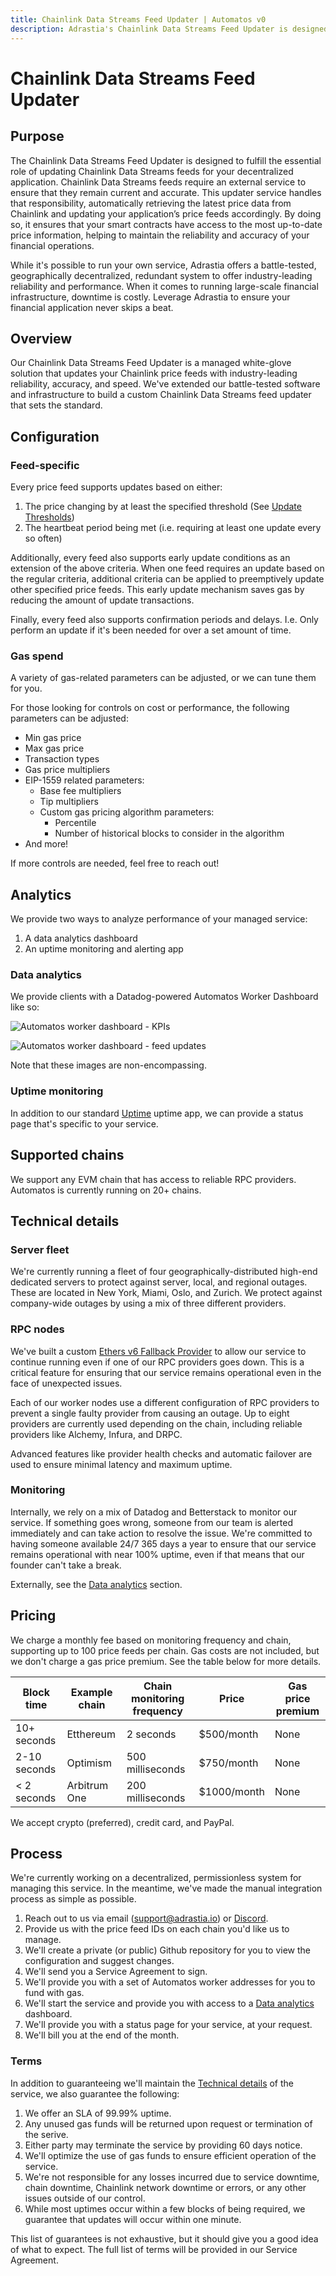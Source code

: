 ```yaml
---
title: Chainlink Data Streams Feed Updater | Automatos v0
description: Adrastia's Chainlink Data Streams Feed Updater is designed to fulfill the essential role of updating Chainlink Data Streams feeds for your decentralized application.
---
```



# Chainlink Data Streams Feed Updater

## Purpose

The Chainlink Data Streams Feed Updater is designed to fulfill the essential role of updating Chainlink Data Streams feeds for your decentralized application. Chainlink Data Streams feeds require an external service to ensure that they remain current and accurate. This updater service handles that responsibility, automatically retrieving the latest price data from Chainlink and updating your application’s price feeds accordingly. By doing so, it ensures that your smart contracts have access to the most up-to-date price information, helping to maintain the reliability and accuracy of your financial operations.

While it's possible to run your own service, Adrastia offers a battle-tested, geographically decentralized, redundant system to offer industry-leading reliability and performance. When it comes to running large-scale financial infrastructure, downtime is costly. Leverage Adrastia to ensure your financial application never skips a beat.

## Overview

Our Chainlink Data Streams Feed Updater is a managed white-glove solution that updates your Chainlink price feeds with industry-leading reliability, accuracy, and speed. We've extended our battle-tested software and infrastructure to build a custom Chainlink Data Streams feed updater that sets the standard.

## Configuration

### Feed-specific

Every price feed supports updates based on either:

1. The price changing by at least the specified threshold (See [Update Thresholds](/misc/update-thresholds))
2. The heartbeat period being met (i.e. requiring at least one update every so often)

Additionally, every feed also supports early update conditions as an extension of the above criteria. When one feed requires an update based on the regular criteria, additional criteria can be applied to preemptively update other specified price feeds. This early update mechanism saves gas by reducing the amount of update transactions.

Finally, every feed also supports confirmation periods and delays. I.e. Only perform an update if it's been needed for over a set amount of time.

### Gas spend

A variety of gas-related parameters can be adjusted, or we can tune them for you.

For those looking for controls on cost or performance, the following parameters can be adjusted:

- Min gas price
- Max gas price
- Transaction types
- Gas price multipliers
- EIP-1559 related parameters:
  - Base fee multipliers
  - Tip multipliers
  - Custom gas pricing algorithm parameters:
    - Percentile
    - Number of historical blocks to consider in the algorithm
- And more!

If more controls are needed, feel free to reach out!

## Analytics

We provide two ways to analyze performance of your managed service:

1. A data analytics dashboard
2. An uptime monitoring and alerting app

### Data analytics

We provide clients with a Datadog-powered Automatos Worker Dashboard like so:

![Automatos worker dashboard - KPIs](/images/chainlink-data-streams-feed-updater-analytics.png)

![Automatos worker dashboard - feed updates](/images/chainlink-data-streams-feed-updater-analytics-2.png)

Note that these images are non-encompassing.

### Uptime monitoring

In addition to our standard [Uptime](https://status.adrastia.io) uptime app, we can provide a status page that's specific to your service.

## Supported chains

We support any EVM chain that has access to reliable RPC providers. Automatos is currently running on 20+ chains.

## Technical details

### Server fleet

We're currently running a fleet of four geographically-distributed high-end dedicated servers to protect against server, local, and regional outages. These are located in New York, Miami, Oslo, and Zurich. We protect against company-wide outages by using a mix of three different providers.

### RPC nodes

We've built a custom [Ethers v6 Fallback Provider](https://github.com/adrastia-oracle/ethers-v6-fallback-provider) to allow our service to continue running even if one of our RPC providers goes down. This is a critical feature for ensuring that our service remains operational even in the face of unexpected issues.

Each of our worker nodes use a different configuration of RPC providers to prevent a single faulty provider from causing an outage. Up to eight providers are currently used depending on the chain, including reliable providers like Alchemy, Infura, and DRPC.

Advanced features like provider health checks and automatic failover are used to ensure minimal latency and maximum uptime.

### Monitoring

Internally, we rely on a mix of Datadog and Betterstack to monitor our service. If something goes wrong, someone from our team is alerted immediately and can take action to resolve the issue. We're committed to having someone available 24/7 365 days a year to ensure that our service remains operational with near 100% uptime, even if that means that our founder can't take a break.

Externally, see the [Data analytics](#data-analytics) section.

## Pricing

We charge a monthly fee based on monitoring frequency and chain, supporting up to 100 price feeds per chain. Gas costs are not included, but we don't charge a gas price premium. See the table below for more details.

| Block time   | Example chain | Chain monitoring frequency | Price       | Gas price premium |
| ------------ | ------------- | -------------------------- | ----------- | ----------------- |
| 10+ seconds  | Etthereum     | 2 seconds                  | $500/month  | None              |
| 2-10 seconds | Optimism      | 500 milliseconds           | $750/month  | None              |
| \< 2 seconds | Arbitrum One  | 200 milliseconds           | $1000/month | None              |

We accept crypto (preferred), credit card, and PayPal.

## Process

We're currently working on a decentralized, permissionless system for managing this service. In the meantime, we've made the manual integration process as simple as possible.

1. Reach out to us via email ([support@adrastia.io](mailto:support@adrastia.io)) or [Discord](https://discord.adrastia.io).
2. Provide us with the price feed IDs on each chain you'd like us to manage.
3. We'll create a private (or public) Github repository for you to view the configuration and suggest changes.
4. We'll send you a Service Agreement to sign.
5. We'll provide you with a set of Automatos worker addresses for you to fund with gas.
6. We'll start the service and provide you with access to a [Data analytics](#data-analytics) dashboard.
7. We'll provide you with a status page for your service, at your request.
8. We'll bill you at the end of the month.

### Terms

In addition to guaranteeing we'll maintain the [Technical details](#technical-details) of the service, we also guarantee the following:

1. We offer an SLA of 99.99% uptime.
2. Any unused gas funds will be returned upon request or termination of the serive.
3. Either party may terminate the service by providing 60 days notice.
4. We'll optimize the use of gas funds to ensure efficient operation of the service.
5. We're not responsible for any losses incurred due to service downtime, chain downtime, Chainlink network downtime or errors, or any other issues outside of our control.
6. While most uptimes occur within a few blocks of being required, we guarantee that updates will occur within one minute.

This list of guarantees is not exhaustive, but it should give you a good idea of what to expect. The full list of terms will be provided in our Service Agreement.

